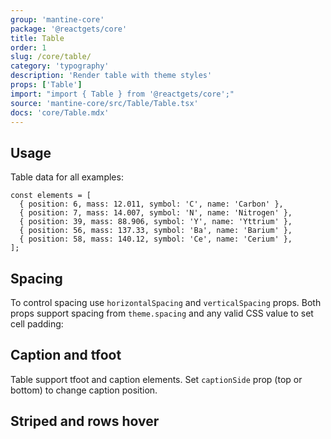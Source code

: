 ```yaml
---
group: 'mantine-core'
package: '@reactgets/core'
title: Table
order: 1
slug: /core/table/
category: 'typography'
description: 'Render table with theme styles'
props: ['Table']
import: "import { Table } from '@reactgets/core';"
source: 'mantine-core/src/Table/Table.tsx'
docs: 'core/Table.mdx'
---
```



## Usage

Table data for all examples:

```tsx
const elements = [
  { position: 6, mass: 12.011, symbol: 'C', name: 'Carbon' },
  { position: 7, mass: 14.007, symbol: 'N', name: 'Nitrogen' },
  { position: 39, mass: 88.906, symbol: 'Y', name: 'Yttrium' },
  { position: 56, mass: 137.33, symbol: 'Ba', name: 'Barium' },
  { position: 58, mass: 140.12, symbol: 'Ce', name: 'Cerium' },
];
```

<Demo data={TableDemos.usage} />

## Spacing

To control spacing use `horizontalSpacing` and `verticalSpacing` props. Both props support spacing from `theme.spacing` and any valid CSS value to set cell padding:

<Demo data={TableDemos.spacingConfigurator} />

## Caption and tfoot

Table support tfoot and caption elements. Set `captionSide` prop (top or bottom) to change caption position.

<Demo data={TableDemos.captions} />

## Striped and rows hover

<Demo data={TableDemos.configurator} />
